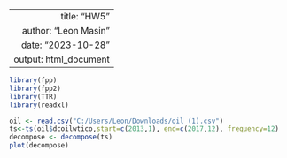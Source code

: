 |                       |
  |----------------------:|
  |          title: "HW5" |
  |  author: "Leon Masin" |
  |    date: "2023-10-28" |
  | output: html_document |
  
  ```{r}

library(fpp)
library(fpp2)
library(TTR)
library(readxl)

oil <- read.csv("C:/Users/Leon/Downloads/oil (1).csv")
ts<-ts(oil$dcoilwtico,start=c(2013,1), end=c(2017,12), frequency=12)
decompose <- decompose(ts)
plot(decompose)

```